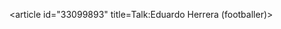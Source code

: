 <article id="33099893" title=Talk:Eduardo Herrera (footballer)>
	<talkpage id="33099893" title="Talk:Eduardo Herrera (footballer)">
{{WikiProject Biography|living=yes|class=stub|listas=Herrera, Eduardo|sports-work-group=yes|sports-priority=low}}
{{WikiProject Football|class=stub}}
	</talkpage>
</article>